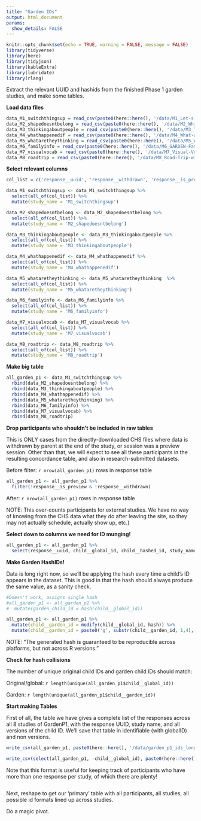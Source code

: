 ```yaml
---
title: "Garden IDs"
output: html_document
params:
  show_details: FALSE
---
```


```r
knitr::opts_chunk$set(echo = TRUE, warning = FALSE, message = FALSE)
library(tidyverse)
library(here)
library(tidyjson)
library(kableExtra)
library(lubridate)
library(rlang)
```


Extract the relevant UUID and hashids from the finished Phase 1 garden studies, and make some tables. 

**Load data files**


```r
data_M1_switchthingsup = read_csv(paste0(here::here(), '/data/M1_Let-s-switch-things-up-_all-responses-identifiable.csv'), show_col_types = FALSE)
data_M2_shapedoesntbelong = read_csv(paste0(here::here(), '/data/M2_Which-Shape-Doesn-t-Belong-_all-responses-identifiable.csv'), show_col_types = FALSE)
data_M3_thinkingaboutpeople = read_csv(paste0(here::here(), '/data/M3_Thinking-About-People_all-responses-identifiable.csv'), show_col_types = FALSE)
data_M4_whathappenedif = read_csv(paste0(here::here(), '/data/M4_What-would-have-happened-if----_all-responses-identifiable.csv'), show_col_types = FALSE)
data_M5_whataretheythinking = read_csv(paste0(here::here(), '/data/M5_What-are-they-thinking-_all-responses-identifiable.csv'), show_col_types = FALSE)
data_M6_familyinfo = read_csv(paste0(here::here(), '/data/M6_GARDEN-Family-Information-Survey_all-responses-identifiable.csv'), show_col_types = FALSE)
data_M7_visualvocab = read_csv(paste0(here::here(), '/data/M7_Visual-Vocabulary--A-picture-matching-game-_all-responses-identifiable.csv'), show_col_types = FALSE)
data_M8_roadtrip = read_csv(paste0(here::here(), '/data/M8_Road-Trip-with-Friends-_all-responses-identifiable.csv'), show_col_types = FALSE)
```

**Select relevant columns**

```r
col_list = c('response__uuid', 'response__withdrawn', 'response__is_preview', 'consent__ruling', 'study__uuid', 'child__global_id', 'child__hashed_id')

data_M1_switchthingsup <- data_M1_switchthingsup %>%
  select(all_of(col_list)) %>%
  mutate(study_name = 'M1_switchthingsup')

data_M2_shapedoesntbelong <- data_M2_shapedoesntbelong %>%
  select(all_of(col_list)) %>%
  mutate(study_name = 'M2_shapedoesntbelong')

data_M3_thinkingaboutpeople <- data_M3_thinkingaboutpeople %>%
  select(all_of(col_list)) %>%
  mutate(study_name = 'M3_thinkingaboutpeople')

data_M4_whathappenedif <- data_M4_whathappenedif %>%
  select(all_of(col_list)) %>%
  mutate(study_name = 'M4_whathappenedif')

data_M5_whataretheythinking <- data_M5_whataretheythinking  %>%
  select(all_of(col_list)) %>%
  mutate(study_name = 'M5_whataretheythinking')

data_M6_familyinfo <- data_M6_familyinfo %>%
  select(all_of(col_list)) %>%
  mutate(study_name = 'M6_familyinfo')

data_M7_visualvocab <- data_M7_visualvocab %>%
  select(all_of(col_list)) %>%
  mutate(study_name = 'M7_visualvocab')

data_M8_roadtrip <- data_M8_roadtrip %>%
  select(all_of(col_list)) %>%
  mutate(study_name = 'M8_roadtrip')
```

**Make big table**

```r
all_garden_p1 <- data_M1_switchthingsup %>%
  rbind(data_M2_shapedoesntbelong) %>%
  rbind(data_M3_thinkingaboutpeople) %>%
  rbind(data_M4_whathappenedif) %>%
  rbind(data_M5_whataretheythinking) %>%
  rbind(data_M6_familyinfo) %>%
  rbind(data_M7_visualvocab) %>%
  rbind(data_M8_roadtrip)
```

**Drop participants who shouldn't be included in raw tables**

This is ONLY cases from the directly-downloaded CHS files where data is withdrawn by parent at the end of the study, or session was a preview session.  Other than that, we will expect to see all these participants in the resulting concordance table, and also in research-submitted datasets.

Before filter: `r nrow(all_garden_p1)` rows in response table

```r
all_garden_p1 <- all_garden_p1 %>%
  filter(!response__is_preview & !response__withdrawn)
```

After: `r nrow(all_garden_p1)` rows in response table

NOTE: This over-counts participants for external studies. We have no way of knowing from the CHS data what they do after leaving the site, so they may not actually schedule, actually show up, etc.)

**Select down to columns we need for ID munging!**

```r
all_garden_p1 <- all_garden_p1 %>%
  select(response__uuid, child__global_id, child__hashed_id, study_name)
```

**Make Garden HashIDs!**

Data is long right now, so we'll be applying the hash every time a child's ID appears in the dataset. This is good in that the hash should always produce the same value, as a sanity check. 

```r
#Doesn't work, assigns single hash
#all_garden_p1 <- all_garden_p1 %>%
#  mutate(garden_child_id = hash(child__global_id))

all_garden_p1 <- all_garden_p1 %>%
  mutate(child__garden_id = modify(child__global_id, hash)) %>%
  mutate(child__garden_id = paste0('g', substr(child__garden_id, 1,4), 'g'))
```

NOTE: "The generated hash is guaranteed to be reproducible across platforms, but not across R versions."

**Check for hash collisions**

The number of unique original child IDs and garden child IDs should match:

Original/global: `r length(unique(all_garden_p1$child__global_id))`

Garden: `r length(unique(all_garden_p1$child__garden_id))`

**Start making Tables**

First of all, the table we have gives a complete list of the responses across all 8 studies of GardenP1, with the response UUID, study name, and all versions of the child ID.  We'll save that table in identifiable (with globalID) and non versions. 

```r
write_csv(all_garden_p1, paste0(here::here(), '/data/garden_p1_ids_long_identifiable.csv'))

write_csv(select(all_garden_p1, -child__global_id), paste0(here::here(), '/data/garden_p1_ids_long_noglobal.csv'))
```

Note that this format is useful for keeping track of participants who have more than one response per study, of which there are plenty!

```r
```

Next, reshape to get our 'primary' table with all participants, all studies, all possible id formats lined up across studies. 

Do a magic pivot. 
